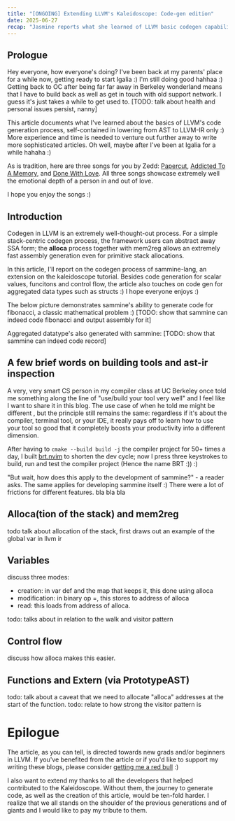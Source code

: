 ```yaml
---
title: "[ONGOING] Extending LLVM's Kaleidoscope: Code-gen edition"
date: 2025-06-27
recap: "Jasmine reports what she learned of LLVM basic codegen capabilities"
---
```



## Prologue
Hey everyone, how everyone's doing? I've been back at my parents' place for a while now, getting ready to start
Igalia :)
I'm still doing good hahhaa :) Getting back to OC after being far far away in Berkeley wonderland means that I have to build back
as well as get in touch with old support network. I guess it's just takes a while to get used to. [TODO: talk about
health and personal issues persist, nanny]

This article documents what I've learned about the basics of LLVM's code generation process, self-contained in lowering from AST to LLVM-IR only :) More experience and time is needed to venture out further away to write more sophisticated articles. Oh well, maybe after I've been at Igalia for a while hahaha :)

As is tradition, here are three songs for you by Zedd: [Papercut](https://youtu.be/HwtljkGZJnI?si=6kS1eXfN3DS7TokP),
[Addicted To A Memory](https://youtu.be/ZqJiXLJs_Pg?si=P8as3-nXevZ3BfuA), and
[Done With Love](https://youtu.be/BjsjIkSb0cM?si=rNyI9JeS6N5r1NFc). All
three songs showcase extremely well the emotional depth of a person in and out of love.

I hope you enjoy the songs :)


## Introduction

Codegen in LLVM is an extremely well-thought-out process. For a simple stack-centric codegen
process, the framework
users
can abstract away SSA form; the **alloca** process together with mem2reg allows an
extremely fast assembly generation even for primitive stack allocations.

In this article, I'll report on the codegen process of sammine-lang, an extension on the kaleidoscope tutorial.
Besides code generation for scalar values, funcitons and control flow, the article also touches on code gen for
aggregated data types such as structs :) I hope everyone enjoys :)

The below picture demonstrates sammine's ability to generate code for fibonacci, a classic mathematical problem :)
[TODO: show that sammine can indeed code fibonacci and output assembly for it]

Aggregated datatype's also generated with sammine:
[TODO: show that sammine can indeed code record]


## A few brief words on building tools and ast-ir inspection

A very, very smart CS person in my compiler class at UC Berkeley once told me something along
the line of "use/build your tool very well" and I feel like
I want to share it in this blog. The use case of when he told me might be different
, but the principle still remains the same: regardless if it's about the compiler, terminal tool, or
your IDE, it really pays off to learn how to use your tool so good that it
completely boosts your productivity into a different dimension.

After having to `cmake --build build -j` the compiler project for 50+ times a day, I built [brt.nvim]() to shorten
the dev
cycle;
now I press
three keystrokes to build, run and test the compiler project (Hence the name BRT :)) :)

"But wait, how does this apply to the development of sammine?" - a reader asks.
The
same
applies for developing sammine itself :) There were a lot of frictions for different features. bla bla bla



## Alloca(tion of the stack) and mem2reg

todo talk about allocation of the stack, first draws out an example of the global var in llvm ir


## Variables

discuss three modes:
- creation: in var def and the map that keeps it, this done using alloca
- modification: in binary op =, this stores to address of alloca
- read: this loads from address of alloca.

todo: talks about in relation to the walk and visitor pattern
## Control flow

discuss how alloca makes this easier.

## Functions and Extern (via PrototypeAST)

todo: talk about a caveat that we need to allocate "alloca" addresses at the start of the function.
todo: relate to how strong the visitor pattern is

# Epilogue

The article, as you can tell, is directed towards new grads and/or beginners in LLVM. If you've benefited from the article
or if you'd like to support my writing these blogs, please consider [getting me a red bull]() :)

I also want to extend my thanks to all the developers that helped contributed to the
Kaleidoscope. Without them, the journey to generate code, as well as the creation of this article, would be
ten-fold harder. I realize that we all stands on the shoulder of the previous generations and of giants and I would like to pay my tribute to them.


